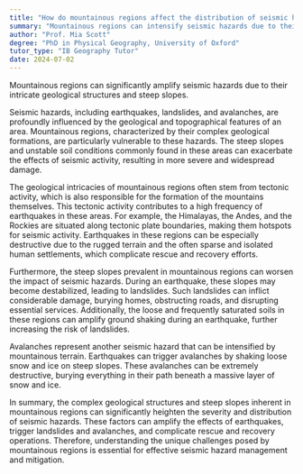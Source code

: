 ```yaml
---
title: "How do mountainous regions affect the distribution of seismic hazards?"
summary: "Mountainous regions can intensify seismic hazards due to their complex geological structures and steep slopes."
author: "Prof. Mia Scott"
degree: "PhD in Physical Geography, University of Oxford"
tutor_type: "IB Geography Tutor"
date: 2024-07-02
---
```


Mountainous regions can significantly amplify seismic hazards due to their intricate geological structures and steep slopes.

Seismic hazards, including earthquakes, landslides, and avalanches, are profoundly influenced by the geological and topographical features of an area. Mountainous regions, characterized by their complex geological formations, are particularly vulnerable to these hazards. The steep slopes and unstable soil conditions commonly found in these areas can exacerbate the effects of seismic activity, resulting in more severe and widespread damage.

The geological intricacies of mountainous regions often stem from tectonic activity, which is also responsible for the formation of the mountains themselves. This tectonic activity contributes to a high frequency of earthquakes in these areas. For example, the Himalayas, the Andes, and the Rockies are situated along tectonic plate boundaries, making them hotspots for seismic activity. Earthquakes in these regions can be especially destructive due to the rugged terrain and the often sparse and isolated human settlements, which complicate rescue and recovery efforts.

Furthermore, the steep slopes prevalent in mountainous regions can worsen the impact of seismic hazards. During an earthquake, these slopes may become destabilized, leading to landslides. Such landslides can inflict considerable damage, burying homes, obstructing roads, and disrupting essential services. Additionally, the loose and frequently saturated soils in these regions can amplify ground shaking during an earthquake, further increasing the risk of landslides.

Avalanches represent another seismic hazard that can be intensified by mountainous terrain. Earthquakes can trigger avalanches by shaking loose snow and ice on steep slopes. These avalanches can be extremely destructive, burying everything in their path beneath a massive layer of snow and ice.

In summary, the complex geological structures and steep slopes inherent in mountainous regions can significantly heighten the severity and distribution of seismic hazards. These factors can amplify the effects of earthquakes, trigger landslides and avalanches, and complicate rescue and recovery operations. Therefore, understanding the unique challenges posed by mountainous regions is essential for effective seismic hazard management and mitigation.
    